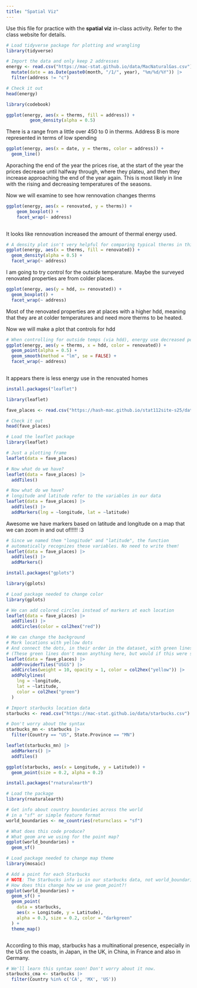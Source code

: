 ```yaml
---
title: "Spatial Viz"
---
```


Use this file for practice with the **spatial viz** in-class activity.  Refer to the class website for details.
```r

# Load tidyverse package for plotting and wrangling
library(tidyverse)

# Import the data and only keep 2 addresses
energy <- read.csv("https://mac-stat.github.io/data/MacNaturalGas.csv") |> 
  mutate(date = as.Date(paste0(month, "/1/", year), "%m/%d/%Y")) |> 
  filter(address != "c")

# Check it out
head(energy)

```

```r

library(codebook)

```
```r

ggplot(energy, aes(x = therms, fill = address)) +
         geom_density(alpha = 0.5)
```


There is a range from a little over 450 to 0 in therms. Address B is more represented in terms of low spending


```r

ggplot(energy, aes(x = date, y = therms, color = address)) +
  geom_line() 


```
Aporaching the end of the year the prices rise, at the start of the year the prices decrease until halfway through, where they plateu, and then they increase approaching the end of the year again. This is most likely in line with the rising and decreasing temperatures of the seasons.



Now we will examine to see how rennovation changes therms


```r

ggplot(energy, aes(x = renovated, y = therms)) + 
    geom_boxplot() +
    facet_wrap(~ address)
  


```

It looks like rennovation increased the amount of thermal energy used.



```r

# A density plot isn't very helpful for comparing typical therms in this example!
ggplot(energy, aes(x = therms, fill = renovated)) + 
  geom_density(alpha = 0.5) + 
  facet_wrap(~ address)


```
I am going to try control for the outside temperature. Maybe the surveyed renovated properties are from colder places.


```r

ggplot(energy, aes(y = hdd, x= renovated)) +
  geom_boxplot() + 
  facet_wrap(~ address)


```
Most of the renovated properties are at places with a higher hdd, meaning that they are at colder temperatures and need more therms to be heated.


Now we will make a plot that controls for hdd

```r

# When controlling for outside temps (via hdd), energy use decreased post-renovation
ggplot(energy, aes(y = therms, x = hdd, color = renovated)) + 
  geom_point(alpha = 0.5) + 
  geom_smooth(method = "lm", se = FALSE) + 
  facet_wrap(~ address)
  

```

It appears there is less energy use in the renovated homes

```r

install.packages("leaflet")

```
```r

library(leaflet)

```
```r

fave_places <- read.csv("https://hash-mac.github.io/stat112site-s25/data/our_fave_places.csv")

# Check it out
head(fave_places)

```
```r

# Load the leaflet package
library(leaflet)

# Just a plotting frame
leaflet(data = fave_places)

```
```r

# Now what do we have?
leaflet(data = fave_places) |> 
  addTiles()

```


```r

# Now what do we have?
# longitude and latitude refer to the variables in our data
leaflet(data = fave_places) |> 
  addTiles() |> 
  addMarkers(lng = ~longitude, lat = ~latitude)

```

Awesome we have markers based on latitude and longitude on a map that we can zoom in and out of!!!!! :3


```r

# Since we named them "longitude" and "latitude", the function
# automatically recognizes these variables. No need to write them!
leaflet(data = fave_places) |> 
  addTiles() |> 
  addMarkers()


```
```r

install.packages("gplots")

```

```r

library(gplots)


```
```r

# Load package needed to change color
library(gplots)

# We can add colored circles instead of markers at each location
leaflet(data = fave_places) |> 
  addTiles() |> 
  addCircles(color = col2hex("red"))


```



```r

# We can change the background
# Mark locations with yellow dots
# And connect the dots, in their order in the dataset, with green lines
# (These green lines don't mean anything here, but would if this were somebody's travel path!)
leaflet(data = fave_places) |>
  addProviderTiles("USGS") |>
  addCircles(weight = 10, opacity = 1, color = col2hex("yellow")) |>
  addPolylines(
    lng = ~longitude,
    lat = ~latitude,
    color = col2hex("green")
  )


```


```r

# Import starbucks location data
starbucks <- read.csv("https://mac-stat.github.io/data/starbucks.csv")

```

```r

# Don't worry about the syntax
starbucks_mn <- starbucks |>   
  filter(Country == "US", State.Province == "MN")


```

```r

leaflet(starbucks_mn) |> 
  addMarkers() |> 
  addTiles() 


```

```r


ggplot(starbucks, aes(x = Longitude, y = Latitude)) +
  geom_point(size = 0.2, alpha = 0.2)

```


```r
install.packages("rnaturalearth")
```

```r

# Load the package
library(rnaturalearth)

# Get info about country boundaries across the world
# in a "sf" or simple feature format
world_boundaries <- ne_countries(returnclass = "sf")

```

```r

# What does this code produce?
# What geom are we using for the point map?
ggplot(world_boundaries) + 
  geom_sf()

```

```r

# Load package needed to change map theme
library(mosaic)

# Add a point for each Starbucks
# NOTE: The Starbucks info is in our starbucks data, not world_boundaries
# How does this change how we use geom_point?!
ggplot(world_boundaries) + 
  geom_sf() + 
  geom_point(
    data = starbucks,
    aes(x = Longitude, y = Latitude),
    alpha = 0.3, size = 0.2, color = "darkgreen"
  ) +
  theme_map()



```

According to this map, starbucks has a multinational presence, especially in the US on the coasts, in Japan, in the UK, in China, in France and also in Germany.


```r

# We'll learn this syntax soon! Don't worry about it now.
starbucks_cma <- starbucks |> 
  filter(Country %in% c('CA', 'MX', 'US'))




```



```r

```

